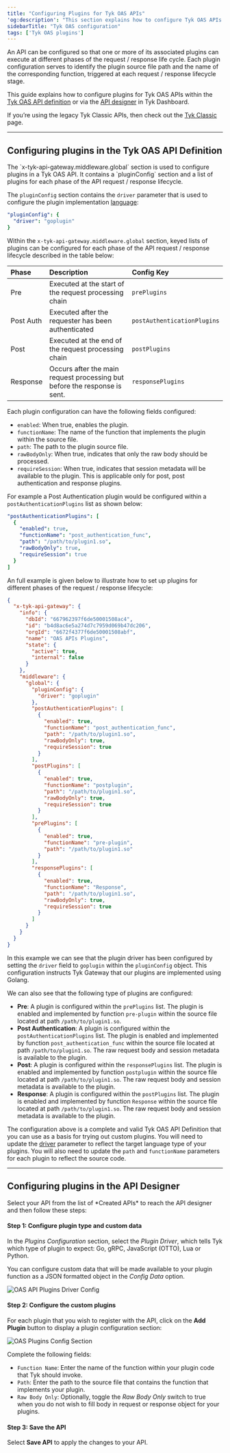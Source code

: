 ```yaml
---
title: "Configuring Plugins for Tyk OAS APIs"
'og:description': "This section explains how to configure Tyk OAS APIs to use plugin bundles deployed on a remote web server"
sidebarTitle: "Tyk OAS configuration"
tags: ['Tyk OAS plugins']
---
```


An API can be configured so that one or more of its associated plugins can execute at different phases of the request / response life cycle. Each plugin configuration serves to identify the plugin source file path and the name of the corresponding function, triggered at each request / response lifecycle stage.

This guide explains how to configure plugins for Tyk OAS APIs within the [Tyk OAS API definition](/5.6/#tyk-oas-apidef) or via the [API designer](/5.6/#tyk-oas-dashboard) in Tyk Dashboard.

If you’re using the legacy Tyk Classic APIs, then check out the [Tyk Classic](/5.6/product-stack/tyk-gateway/advanced-configurations/plugins/api-config/classic) page.

---

<h2 id="tyk-oas-apidef">Configuring plugins in the Tyk OAS API Definition</h2>
The `x-tyk-api-gateway.middleware.global` section is used to configure plugins in a Tyk OAS API. It contains a `pluginConfig` section and a list of plugins for each phase of the API request / response lifecycle. 

The `pluginConfig` section contains the `driver` parameter that is used to configure the plugin implementation [language](/5.6/plugins/supported-languages#plugin-driver-names):

```yaml
"pluginConfig": {
  "driver": "goplugin"
}
```

Within the `x-tyk-api-gateway.middleware.global` section, keyed lists of plugins can be configured for each phase of the API request / response lifecycle described in the table below:

| Phase | Description       | Config Key  |
| :----- | :--- | :---- |
| Pre   | Executed at the start of the request processing chain | `prePlugins` |            
| Post Auth | Executed after the requester has been authenticated | `postAuthenticationPlugins` |
| Post | Executed at the end of the request processing chain | `postPlugins` |       
| Response | Occurs after the main request processing but before the response is sent. | `responsePlugins` | 

Each plugin configuration can have the following fields configured:

- `enabled`: When true, enables the plugin.
- `functionName`: The name of the function that implements the plugin within the source file.
- `path`: The path to the plugin source file. 
- `rawBodyOnly`: When true, indicates that only the raw body should be processed.
- `requireSession`: When true, indicates that session metadata will be available to the plugin. This is applicable only for post, post authentication and response plugins.

For example a Post Authentication plugin would be configured within a `postAuthenticationPlugins` list as shown below:

```yaml
"postAuthenticationPlugins": [
  {
    "enabled": true,
    "functionName": "post_authentication_func",
    "path": "/path/to/plugin1.so",
    "rawBodyOnly": true,
    "requireSession": true
  }
]
```

An full example is given below to illustrate how to set up plugins for different phases of the request / response lifecycle:

```json {linenos=true, linenostart=1, hl_lines=["15-52"]}
{
  "x-tyk-api-gateway": {
    "info": {
      "dbId": "667962397f6de50001508ac4",
      "id": "b4d8ac6e5a274d7c7959d069b47dc206",
      "orgId": "6672f4377f6de50001508abf",
      "name": "OAS APIs Plugins",
      "state": {
        "active": true,
        "internal": false
      }
    },
    "middleware": {
      "global": {
        "pluginConfig": {
          "driver": "goplugin"
        },
        "postAuthenticationPlugins": [
          {
            "enabled": true,
            "functionName": "post_authentication_func",
            "path": "/path/to/plugin1.so",
            "rawBodyOnly": true,
            "requireSession": true
          }
        ],
        "postPlugins": [
          {
            "enabled": true,
            "functionName": "postplugin",
            "path": "/path/to/plugin1.so",
            "rawBodyOnly": true,
            "requireSession": true
          }
        ],
        "prePlugins": [
          {
            "enabled": true,
            "functionName": "pre-plugin",
            "path": "/path/to/plugin1.so"
          }
        ],
        "responsePlugins": [
          {
            "enabled": true,
            "functionName": "Response",
            "path": "/path/to/plugin1.so",
            "rawBodyOnly": true,
            "requireSession": true
          }
        ]
      }
    }
  }
}
```

In this example we can see that the plugin driver has been configured by setting the `driver` field to `goplugin` within the `pluginConfig` object. This configuration instructs Tyk Gateway that our plugins are implemented using Golang.

We can also see that the following type of plugins are configured:

- **Pre**: A plugin is configured within the `prePlugins` list. The plugin is enabled and implemented by function `pre-plugin` within the source file located at path `/path/to/plugin1.so`.
- **Post Authentication**: A plugin is configured within the `postAuthenticationPlugins` list. The plugin is enabled and implemented by function `post_authentication_func` within the source file located at path `/path/to/plugin1.so`. The raw request body and session metadata is available to the plugin.
- **Post**: A plugin is configured within the `responsePlugins` list. The plugin is enabled and implemented by function `postplugin` within the source file located at path `/path/to/plugin1.so`. The raw request body and session metadata is available to the plugin.
- **Response**: A plugin is configured within the `postPlugins` list. The plugin is enabled and implemented by function `Response` within the source file located at path `/path/to/plugin1.so`. The raw request body and session metadata is available to the plugin.

The configuration above is a complete and valid Tyk OAS API Definition that you can use as a basis for trying out custom plugins. You will need to update the [driver](/5.6/plugins/supported-languages#plugin-driver-names) parameter to reflect the target language type of your plugins. You will also need to update the `path` and `functionName` parameters for each plugin to reflect the source code.

---

<h2 id="tyk-oas-dashboard">Configuring plugins in the API Designer</h2>
Select your API from the list of *Created APIs* to reach the API designer and then follow these steps:

#### Step 1: Configure plugin type and custom data

In the *Plugins Configuration* section, select the *Plugin Driver*, which tells Tyk which type of plugin to expect: Go, gRPC, JavaScript (OTTO), Lua or Python.

You can configure custom data that will be made available to your plugin function as a JSON formatted object in the *Config Data* option.

<img src="/img/plugins/plugins_oas_api_driver_options.png" alt="OAS API Plugins Driver Config" />


#### Step 2: Configure the custom plugins

For each plugin that you wish to register with the API, click on the **Add Plugin** button to display a plugin configuration section:

<img src="/img/plugins/plugins_oas_api_source_config.png" alt="OAS Plugins Config Section" />

Complete the following fields:

- `Function Name`: Enter the name of the function within your plugin code that Tyk should invoke.
- `Path`: Enter the path to the source file that contains the function that implements your plugin.
- `Raw Body Only`: Optionally, toggle the *Raw Body Only* switch to true when you do not wish to fill body in request or response object for your plugins.

#### Step 3: Save the API

Select **Save API** to apply the changes to your API.